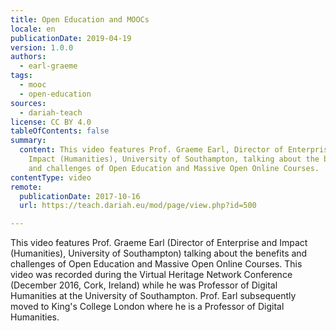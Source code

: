 ```yaml
---
title: Open Education and MOOCs
locale: en
publicationDate: 2019-04-19
version: 1.0.0
authors:
  - earl-graeme
tags:
  - mooc
  - open-education
sources:
  - dariah-teach
license: CC BY 4.0
tableOfContents: false
summary:
  content: This video features Prof. Graeme Earl, Director of Enterprise and
    Impact (Humanities), University of Southampton, talking about the benefits
    and challenges of Open Education and Massive Open Online Courses.
contentType: video
remote:
  publicationDate: 2017-10-16
  url: https://teach.dariah.eu/mod/page/view.php?id=500

---
```


This video features Prof. Graeme Earl (Director of Enterprise and Impact (Humanities), University of Southampton) talking about the benefits and challenges of Open Education and Massive Open Online Courses. This video was recorded during the Virtual Heritage Network Conference (December 2016, Cork, Ireland) while he was Professor of Digital Humanities at the University of Southampton. Prof. Earl subsequently moved to King's College London where he is a Professor of Digital Humanities.

<VideoCard
  title="DH in Practice"
  subtitle="Open Education and MOOCs"
  id="YlnLbWygSB0"
  image="images/graeme-earl.jpg"
/>
